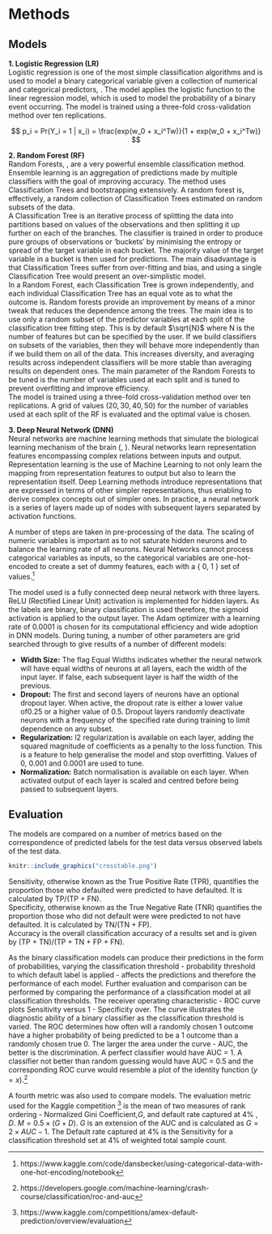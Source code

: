 
\spacing{1.1}
# Methods
## Models
**1. Logistic Regression (LR)**    
Logistic regression is one of the most simple classification algorithms and is used to model a binary categorical variable given a collection of numerical and categorical predictors, \citet{alma9945667093902959}. The model applies the logistic function to the linear regression model, which is used to model the probability of a binary event occurring. 
The model is trained using a three-fold cross-validation method over ten replications.

$$ p_i = Pr(Y_i = 1 | x_i) = \frac{exp(w_0 + x_i^Tw)}{1 + exp(w_0 + x_i^Tw)} $$


**2. Random Forest (RF)**  
\spacing{1.1}
Random Forests, \citet{rfor}, are a very powerful ensemble classification method. Ensemble learning is an aggregation of predictions made by multiple classifiers with the goal of improving accuracy. The method uses Classification Trees and bootstrapping extensively. A random forest is, effectively, a random collection of Classification Trees estimated on random subsets of the data.  
A Classification Tree is an iterative process of splitting the data into partitions based on values of the observations and then splitting it up further on each of the branches. The classifier is trained in order to produce pure groups of observations or 'buckets' by minimising the entropy or spread of the target variable in each bucket. The majority value of the target variable in a bucket is then used for predictions. The main disadvantage is that Classification Trees suffer from over-fitting and bias, and using a single Classification Tree would present an over-simplistic model.  
In a Random Forest, each Classification Tree is grown independently, and each individual Classification Tree has an equal vote as to what the outcome is. Random forests provide an improvement by means of a minor tweak that reduces the dependence among the trees. The main idea is to use only a random subset of the predictor variables at each split of the classification tree fitting step. This is by default $\sqrt{N}$ where N is the number of features but can be specified by the user. If we build classifiers on subsets of the variables, then they will behave more independently than if we build them on all of the data. This increases diversity, and averaging results across independent classifiers will be more stable than averaging results on dependent ones. The main parameter of the Random Forests to be tuned is the number of variables used at each split and is tuned to prevent overfitting and improve efficiency.  
The model is trained using a three-fold cross-validation method over ten replications. A grid of values $(20, 30, 40, 50)$  for the number of variables used at each split of the RF is evaluated and the optimal value is chosen.  

\newpage

**3. Deep Neural Network (DNN)**  
Neural networks are machine learning methods that simulate the biological learning mechanism of the brain (\citet{Goodfellow-et-al-2016}, \citet{zhang2021dive}). Neural networks learn representation features encompassing complex relations between inputs and output. Representation learning is the use of Machine Learning to not only learn the mapping from representation features to output but also to learn the representation itself. Deep Learning methods introduce representations that are expressed in terms of other simpler representations, thus enabling to derive complex concepts out of simpler ones. In practice, a neural network is a series of layers made up of nodes with subsequent layers separated by activation functions.  

A number of steps are taken in pre-processing of the data. The scaling of numeric variables is important as to not saturate hidden neurons and to balance the learning rate of all neurons. Neural Networks cannot process categorical variables as inputs, so the categorical variables are one-hot-encoded to create a set of dummy features, each with a { 0, 1 } set of values.[^onehot]

The model used is a fully connected deep neural network with three layers. ReLU (Rectified Linear Unit) activation is implemented for hidden layers. As the labels are binary, binary classification is used therefore, the sigmoid activation is applied to the output layer. The Adam optimizer with a learning rate of 0.0001 is chosen for its computational efficiency and wide adoption in DNN models. 
During tuning, a number of other parameters are grid searched through to give results of a number of different models:

* **Width Size:** The flag Equal Widths indicates whether the neural network will have equal widths of neurons at all layers, each the width of the input layer. If false, each subsequent layer is half the width of the previous.      
* **Dropout:** The first and second layers of neurons have an optional dropout layer. When active, the dropout rate is either a lower value of0.25 or a higher value of 0.5. Dropout layers randomly deactivate neurons with a frequency of the specified rate during training to limit dependence on any subset.   
* **Regularization:** l2 regularization is available on each layer, adding the squared magnitude of coefficients as a penalty to the loss function. This is a feature to help generalise the model and stop overfitting. Values of 0, 0.001 and 0.0001 are used to tune.      
* **Normalization:** Batch normalisation is available on each layer. When activated output of each layer is scaled and centred before being passed to subsequent layers.     


## Evaluation

The models are compared on a number of metrics based on the correspondence of predicted labels for the test data versus observed labels of the test data.   

```r

knitr::include_graphics("crosstable.png")
```

Sensitivity, otherwise known as the True Positive Rate (TPR), quantifies the proportion those who defaulted were predicted to have defaulted. It is calculated by TP/(TP + FN).        
Specificity, otherwise known as the True Negative Rate (TNR) quantifies the proportion those who did not default were were  predicted to not have defaulted. It is calculated by TN/(TN + FP).     
Accuracy is the overall classification accuracy of a results set and is given by (TP + TN)/(TP + TN + FP + FN).      

As the binary classification models can produce their predictions in the form of probabilities, varying the classification threshold - probability threshold to which default label is applied - affects the predictions and therefore the performance of each model. Further evaluation and comparison can be performed by comparing the performance of a classification model at all classification thresholds. The receiver operating characteristic - ROC curve plots Sensitivity versus 1 - Specificity over. The curve illustrates the diagnostic ability of a binary classifier as the classification threshold is varied. The ROC determines how often will a randomly chosen 1 outcome have a higher probability of being predicted to be a 1 outcome than a randomly chosen true 0. The larger the area under the curve - AUC, the better is the discrimination. A perfect classifier would have AUC = 1. A classifier not better than random guessing would have AUC = 0.5 and the corresponding ROC curve would resemble a plot of the identity function ($y = x$).[^AUC]    

A fourth metric was also used to compare models. The evaluation metric used for the Kaggle competition [^met2] is the mean of two measures of rank ordering - Normalized Gini Coefficient,$G$, and default rate captured at 4% , $D$. $M = 0.5 \times (G + D)$. $G$ is an extension of the AUC and is calculated as $G = 2 \times AUC- 1$. The Default rate captured at 4% is the Sensitivity for a classification threshold set at 4% of weighted total sample count. 


[^AUC]:
https://developers.google.com/machine-learning/crash-course/classification/roc-and-auc

[^met2]:
https://www.kaggle.com/competitions/amex-default-prediction/overview/evaluation

[^onehot]:
https://www.kaggle.com/code/dansbecker/using-categorical-data-with-one-hot-encoding/notebook
